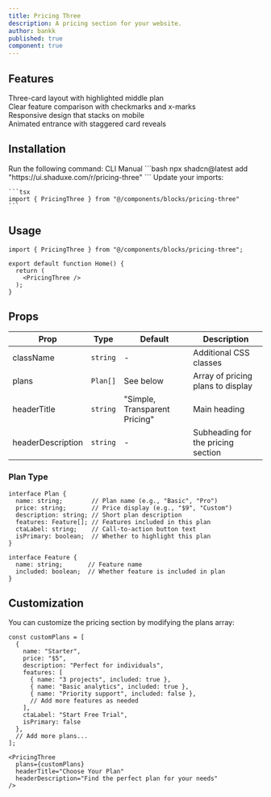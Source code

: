 ```yaml
---
title: Pricing Three
description: A pricing section for your website.
author: bankk
published: true
component: true
---
```


<ComponentPreview name="pricing-three" />

## Features

<div className="mt-6 grid gap-4">
  <div className="flex items-center gap-2">
    <IconCheck className="size-5 text-green-500" />
    <span>Three-card layout with highlighted middle plan</span>
  </div>
  <div className="flex items-center gap-2">
    <IconCheck className="size-5 text-green-500" />
    <span>Clear feature comparison with checkmarks and x-marks</span>
  </div>
  <div className="flex items-center gap-2">
    <IconCheck className="size-5 text-green-500" />
    <span>Responsive design that stacks on mobile</span>
  </div>
  <div className="flex items-center gap-2">
    <IconCheck className="size-5 text-green-500" />
    <span>Animated entrance with staggered card reveals</span>
  </div>
</div>

## Installation

<Steps>
  <Step>
    Run the following command:
    <Tabs defaultValue="cli">
    <TabsList>
      <TabsTrigger value="cli">CLI</TabsTrigger>
      <TabsTrigger value="manual">Manual</TabsTrigger>
    </TabsList>
      <TabsContent value="cli">
        ```bash
        npx shadcn@latest add "https://ui.shaduxe.com/r/pricing-three"
        ```
      </TabsContent>
      <TabsContent value="manual">
        <ComponentSource name="pricing-three" />
      </TabsContent>
    </Tabs>
  </Step>
  <Step>
    Update your imports:
    
    ```tsx
    import { PricingThree } from "@/components/blocks/pricing-three"
    ```
  </Step>
</Steps>

## Usage

```tsx {1,5} showLineNumbers
import { PricingThree } from "@/components/blocks/pricing-three";

export default function Home() {
  return (
    <PricingThree />
  );
}
```

## Props

| Prop        | Type                | Default   | Description                          |
| ----------- | ------------------- | --------- | ------------------------------------ |
| className   | `string`            | -         | Additional CSS classes               |
| plans       | `Plan[]`            | See below | Array of pricing plans to display    |
| headerTitle | `string`            | "Simple, Transparent Pricing" | Main heading    |
| headerDescription | `string`      | -         | Subheading for the pricing section   |

### Plan Type

```tsx
interface Plan {
  name: string;        // Plan name (e.g., "Basic", "Pro")
  price: string;       // Price display (e.g., "$9", "Custom")
  description: string; // Short plan description
  features: Feature[]; // Features included in this plan
  ctaLabel: string;    // Call-to-action button text
  isPrimary: boolean;  // Whether to highlight this plan
}

interface Feature {
  name: string;       // Feature name
  included: boolean;  // Whether feature is included in plan
}
```

## Customization

You can customize the pricing section by modifying the plans array:

```tsx
const customPlans = [
  {
    name: "Starter",
    price: "$5",
    description: "Perfect for individuals",
    features: [
      { name: "3 projects", included: true },
      { name: "Basic analytics", included: true },
      { name: "Priority support", included: false },
      // Add more features as needed
    ],
    ctaLabel: "Start Free Trial",
    isPrimary: false
  },
  // Add more plans...
];

<PricingThree 
  plans={customPlans}
  headerTitle="Choose Your Plan"
  headerDescription="Find the perfect plan for your needs"
/>
```
